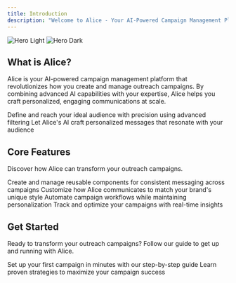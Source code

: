 ```yaml
---
title: Introduction
description: "Welcome to Alice - Your AI-Powered Campaign Management Platform"
---
```


<img
  className="block dark:hidden"
  src="/images/hero-light.svg"
  alt="Hero Light"
/>
<img
  className="hidden dark:block"
  src="/images/hero-dark.svg"
  alt="Hero Dark"
/>

## What is Alice?

Alice is your AI-powered campaign management platform that revolutionizes how you create and manage outreach campaigns. By combining advanced AI capabilities with your expertise, Alice helps you craft personalized, engaging communications at scale.

<CardGroup cols={2}>
  <Card
    title="Smart Targeting"
    icon="bullseye-arrow"
    href="/getting-started"
  >
    Define and reach your ideal audience with precision using advanced filtering
  </Card>
  <Card
    title="AI-Powered Communication"
    icon="robot"
    href="/getting-started#2-setting-up-your-library"
  >
    Let Alice's AI craft personalized messages that resonate with your audience
  </Card>
</CardGroup>

## Core Features

Discover how Alice can transform your outreach campaigns.

<CardGroup cols={2}>
  <Card
    title="Library Management"
    icon="books"
    href="/getting-started#2-setting-up-your-library"
  >
    Create and manage reusable components for consistent messaging across campaigns
  </Card>
  <Card
    title="Brand Voice"
    icon="microphone"
    href="/getting-started#2-setting-up-your-library"
  >
    Customize how Alice communicates to match your brand's unique style
  </Card>
  <Card
    title="Campaign Automation"
    icon="gears"
    href="/getting-started#3-creating-your-first-campaign"
  >
    Automate campaign workflows while maintaining personalization
  </Card>
  <Card
    title="Performance Analytics"
    icon="chart-mixed"
    href="/getting-started#4-launch-and-monitor"
  >
    Track and optimize your campaigns with real-time insights
  </Card>
</CardGroup>

## Get Started

Ready to transform your outreach campaigns? Follow our guide to get up and running with Alice.

<CardGroup cols={2}>
  <Card
    title="Quick Start Guide"
    icon="rocket"
    href="/getting-started"
  >
    Set up your first campaign in minutes with our step-by-step guide
  </Card>
  <Card
    title="Best Practices"
    icon="star"
    href="/getting-started#best-practices"
  >
    Learn proven strategies to maximize your campaign success
  </Card>
</CardGroup>
